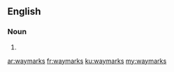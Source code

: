 ==English==

===Noun===
{{head|en|noun plural form}}

# {{plural of|waymark|lang=en}}

[[ar:waymarks]]
[[fr:waymarks]]
[[ku:waymarks]]
[[my:waymarks]]